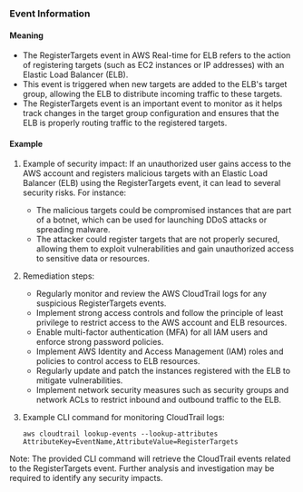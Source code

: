 
### Event Information

#### Meaning

- The RegisterTargets event in AWS Real-time for ELB refers to the action of registering targets (such as EC2 instances or IP addresses) with an Elastic Load Balancer (ELB).
- This event is triggered when new targets are added to the ELB's target group, allowing the ELB to distribute incoming traffic to these targets.
- The RegisterTargets event is an important event to monitor as it helps track changes in the target group configuration and ensures that the ELB is properly routing traffic to the registered targets.

#### Example

1. Example of security impact: If an unauthorized user gains access to the AWS account and registers malicious targets with an Elastic Load Balancer (ELB) using the RegisterTargets event, it can lead to several security risks. For instance:
   - The malicious targets could be compromised instances that are part of a botnet, which can be used for launching DDoS attacks or spreading malware.
   - The attacker could register targets that are not properly secured, allowing them to exploit vulnerabilities and gain unauthorized access to sensitive data or resources.

2. Remediation steps:
   - Regularly monitor and review the AWS CloudTrail logs for any suspicious RegisterTargets events.
   - Implement strong access controls and follow the principle of least privilege to restrict access to the AWS account and ELB resources.
   - Enable multi-factor authentication (MFA) for all IAM users and enforce strong password policies.
   - Implement AWS Identity and Access Management (IAM) roles and policies to control access to ELB resources.
   - Regularly update and patch the instances registered with the ELB to mitigate vulnerabilities.
   - Implement network security measures such as security groups and network ACLs to restrict inbound and outbound traffic to the ELB.

3. Example CLI command for monitoring CloudTrail logs:
   ```
   aws cloudtrail lookup-events --lookup-attributes AttributeKey=EventName,AttributeValue=RegisterTargets
   ```

Note: The provided CLI command will retrieve the CloudTrail events related to the RegisterTargets event. Further analysis and investigation may be required to identify any security impacts.


